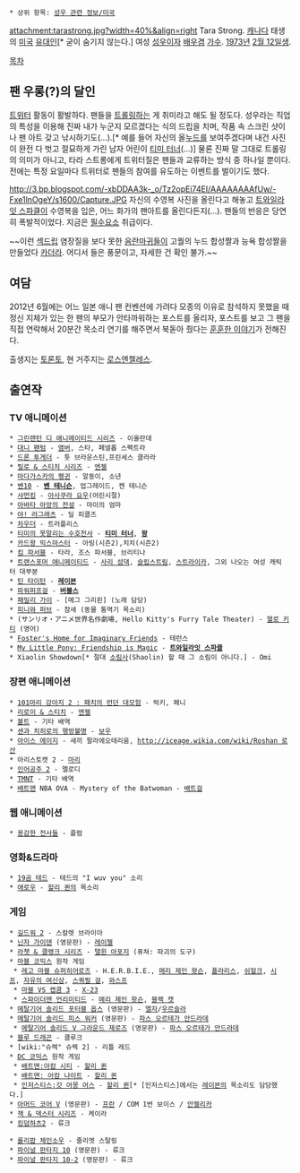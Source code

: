  * 상위 항목: [[성우 관련 정보/미국]]

attachment:tarastrong.jpg?width=40%&align=right
Tara Strong. [[캐나다]] 태생의 [[미국]] [[유대인]][* 굳이 숨기지 않는다.] 여성 [[성우]]이자 [[배우]]겸 [[가수]]. [[1973년]] [[2월 12일]]생.

[[목차]]
== 팬 우롱(?)의 달인 ==
[[트위터]] 활동이 활발하다. 팬들을 [[트롤링]]하는 게 취미라고 해도 될 정도다. 성우라는 직업의 특성을 이용해 진짜 내가 누군지 모르겠다는 식의 드립을 치며, 작품 속 스크린 샷이나 팬 아트 갖고 낚시하기도(…).[* 예를 들어 자신의 올[[누드]]를 보여주겠다며 내건 사진이 완전 다 벗고 절묘하게 가린 남자 어린이 [[티미 터너]](...)] 물론 진짜 말 그대로 트롤링의 의미가 아니고, 타라 스트롱에게 트위터질은 팬들과 교류하는 방식 중 하나일 뿐이다. 전에는 특정 요일마다 트위터로 팬들의 참여를 유도하는 이벤트를 벌이기도 했다.

http://3.bp.blogspot.com/-xbDDAA3k-_o/Tz2opEi74EI/AAAAAAAAfUw/-Fxe1lnOgeY/s1600/Capture.JPG
자신의 수영복 사진을 올린다고 해놓고 [[트와일라잇 스파클]]이 수영복을 입은, 어느 화가의 팬아트를 올린다든지(...). 팬들의 반응은 당연히 폭발적이었다. 지금은 [[필수요소]] 취급이다.

{{{#!html
<iframe width="560" height="315" src="http://www.youtube.com/embed/wblE8YYLyQ0" frameborder="0" allowfullscreen></iframe>
}}}

~~이런 [[섹드립]] 염장질을 보다 못한 [[음란마귀]]들이 고퀄의 누드 합성짤과 능욕 합성짤을 만들었다 [[카더라]]. 어디서 들은 풍문이고, 자세한 건 확인 불가.~~

== 여담 ==
2012년 6월에는 어느 일본 애니 팬 컨벤션에 가려다 모종의 이유로 참석하지 못했을 때 정신 지체가 있는 한 팬의 부모가 안타까워하는 포스트를 올리자, 포스트를 보고 그 팬을 직접 연락해서 20분간 목소리 연기를 해주면서 북돋아 줬다는 [http://equestriamlp.livejournal.com/359104.html 훈훈한 이야기]가 전해진다.

출생지는 [[토론토]], 현 거주지는 [[로스엔젤레스]].

== 출연작 ==
=== TV 애니메이션 ===
 * [[그린랜턴 디 애니메이티드 시리즈]] - 이올란데
 * [[대니 팬텀]] - [[앰버]], 스타, 페넬롭 스펙트라
 * [[드론 투게더]] - 툿 브라운스틴,프린세스 클라라
 * [[릴로 & 스티치 시리즈]] - [[엔젤(스티치 시리즈)|엔젤]]
 * [[마다가스카의 펭귄]] - 알동이, 소년 
 * [[벤10]] - '''[[벤 테니슨]]''', 업그레이드, 켄 테니슨
 * [[샤먼킹]] - [[아사쿠라 요우]](어린시절)
 * [[아바타 아앙의 전설]] - 마이의 엄마
 * [[야! 러그래츠]] - 딜 피클즈
 * [[차우더]] - 트러플리스
 * [[티미의 못말리는 수호천사]] - '''[[티미 터너]]''', '''[[푸프|팡]]'''
 * [[카드왕 믹스마스터]] - 아링(시즌2),치치(시즌2)
 * [[킴 파서블]] - 타라, 조스 파서블, 브리티나
 * [[트랜스포머 애니메이티드]] - [[사리 섬댁]], [[슬립스트림(애니메이티드)|슬립스트림]], [[스트라이카]], 그외 나오는 여성 캐릭터 대부분
 * [[틴 타이탄]] - '''[[레이븐(DC 코믹스)|레이븐]]'''
 * [[파워퍼프걸]] - '''[[버블스]]'''
 * [[패밀리 가이]] - [메그 그리핀] (노래 담당)
 * [[피니와 퍼브]] - 참새 (동물 통역기 목소리)
 * (サンリオ・アニメ世界名作劇場, Hello Kitty's Furry Tale Theater) - [[헬로 키티]] (영어)
 * [[Foster's Home for Imaginary Friends]] - 테런스
 * [[My Little Pony: Friendship is Magic]] - '''[[트와일라잇 스파클]]'''
 * Xiaolin Showdown[* 절대 [[소림사]](Shaolin) 할 때 그 소림이 아니다.] - Omi 

=== 장편 애니메이션 ===
 * [[101마리 달마시안|101마리 강아지 2 : 패치의 런던 대모험]] - 럭키, 페니
 * [[리로이 & 스티치]] - [[엔젤(스티치 시리즈)|엔젤]]
 * [[볼트]] - 기타 배역
 * [[센과 치히로의 행방불명]] - [[보우]]
 * [[아이스 에이지]] - 새끼 팔라에오테리움, [[http://iceage.wikia.com/wiki/Roshan 로산]]
 * 아리스토캣 2 - [[마리]]
 * [[인어공주(애니메이션)|인어공주 2]] - 멜로디
 * [[닌자 거북이#s-5.2|TMNT]] - 기타 배역
 * [[배트맨]] NBA OVA - Mystery of the Batwoman - [[배트걸]]

=== 웹 애니메이션 ===
 * [[용감한 전사들]] - 플럼

=== 영화&드라마 ===
 * [[19곰 테드]] - 테드의 "I wuv you" 소리
 * [[애로우]] - [[할리 퀸|할리 퀸]]의 목소리

=== 게임 ===
 * [[길드워 2]] - 스칼렛 브라이아
 * [[닌자 가이덴]] (영문판) - [[레이첼(닌자 가이덴)|레이첼]]
 * [[라쳇 & 클랭크 시리즈]] - [[탤윈 아포지]] (퓨쳐: 파괴의 도구)
 * [[마블 코믹스]] 원작 게임
  * [[레고 마블 슈퍼히어로즈]] - H.E.R.B.I.E., [[메리 제인 왓슨]], [[Polaris|폴라리스]], [[쉬헐크]], [[시프]], [[자유의 여신상]], [[스쿼럴 걸]], [[와스프]]
  * [[마블 VS 캡콤 3]] - [[X-23]]
  * [[스파이더맨 언리미티드]] - [[메리 제인 왓슨]], [[블랙 캣]]
 * [[메탈기어 솔리드 포터블 옵스]] (영문판) - [[엘자]]/[[우르슬라]]
 * [[메탈기어 솔리드 피스 워커]] (영문판) - [[파스 오르테가 안드라데]]
  * [[메탈기어 솔리드 V 그라운드 제로즈]] (영문판) - [[파스 오르테가 안드라데]]
 * [[블루 드래곤]] - 클루크
 * [wiki:"슈렉" 슈렉 2] - 리틀 레드
 * [[DC 코믹스]] 원작 게임
  * [[배트맨:아캄 시티]] - [[할리 퀸]]
  * [[배트맨: 아캄 나이트]] - [[할리 퀸]]
  * [[인저스티스:갓 어몽 어스]] - [[할리 퀸]][* [인저스티스]에서는 [[레이븐(DC 코믹스)|레이븐]]의 목소리도 담당했다.]
 * [[아머드 코어 V]] (영문판) - [[프란(아머드 코어 V)|프란]] / COM 1번 보이스 / [[조디악(아머드 코어 V)|안젤리카]]
 * [[잭 & 덱스터 시리즈]] - 케이라
 * [[킹덤하츠2]] - 류크

 * [[롤리팝 체인소우]] - 줄리엣 스탈링
 * [[파이널 판타지 10]] (영문판) - 류크
 * [[파이널 판타지 10-2]] (영문판) - 류크
